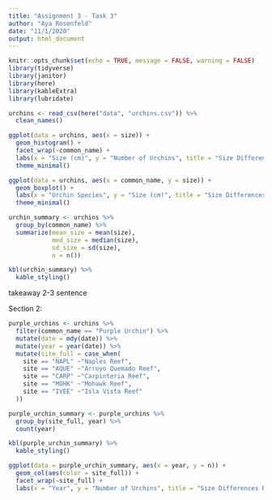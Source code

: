 ```yaml
---
title: "Assignment 3 - Task 3"
author: "Aya Rosenfeld"
date: "11/1/2020"
output: html_document
---
```


```r
knitr::opts_chunk$set(echo = TRUE, message = FALSE, warning = FALSE)
library(tidyverse)
library(janitor)
library(here)
library(kableExtra)
library(lubridate)
```



```r
urchins <- read_csv(here("data", "urchins.csv")) %>% 
  clean_names()
```

```r
ggplot(data = urchins, aes(x = size)) +
  geom_histogram() +
  facet_wrap(~common_name) +
  labs(x = "Size (cm)", y = "Number of Urchins", title = "Size Differences Between Urchin Species") +
  theme_minimal()
```

```r
ggplot(data = urchins, aes(x = common_name, y = size)) +
  geom_boxplot() +
  labs(x = "Urchin Species", y = "Size (cm)", title = "Size Differences Between Urchin Species") +
  theme_minimal()
```


```r
urchin_summary <- urchins %>% 
  group_by(common_name) %>% 
  summarize(mean_size = mean(size),
            med_size = median(size),
            sd_size = sd(size),
            n = n())

kbl(urchin_summary) %>% 
  kable_styling()

```

takeaway 2-3 sentence


Section 2:


```r
purple_urchins <- urchins %>% 
  filter(common_name == "Purple Urchin") %>% 
  mutate(date = mdy(date)) %>% 
  mutate(year = year(date)) %>% 
  mutate(site_full = case_when(
    site == "NAPL" ~"Naples Reef",
    site == "AQUE" ~"Arroyo Quemado Reef",
    site == "CARP" ~"Carpinteria Reef",
    site == "MOHK" ~"Mohawk Reef",
    site == "IVEE" ~"Isla Vista Reef"
  ))

purple_urchin_summary <- purple_urchins %>% 
  group_by(site_full, year) %>% 
  count(year)

kbl(purple_urchin_summary) %>% 
  kable_styling()
```

```r
ggplot(data = purple_urchin_summary, aes(x = year, y = n)) +
  geom_col(aes(color = site_full)) +
  facet_wrap(~site_full) +
  labs(x = "Year", y = "Number of Urchins", title = "Size Differences Between Sites")
```





